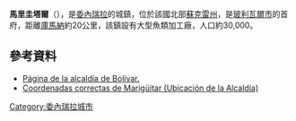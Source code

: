 '''馬里圭塔爾'''（{{lang-es|Marigüitar}}），是[[委內瑞拉|委內瑞拉]]的城鎮，位於該國北部[[蘇克雷州|蘇克雷州]]，是[[玻利瓦爾市_(蘇克雷州)|玻利瓦爾市]]的首府，距離[[庫馬納|庫馬納]]約20公里，該鎮設有大型魚類加工廠，人口約30,000。

==參考資料==
* [http://bolivar-sucre.gob.ve/ Página de la alcaldía de Bolívar.]{{dead link|date=十一月 2017 |bot=InternetArchiveBot }}
*[http://maps.google.es/maps?f=q&source=s_q&hl=es&geocode=&q=10.449690,+-63.900720&sll=10.448132,-63.900443&sspn=0.004991,0.009377&ie=UTF8&t=h&z=16 Coordenadas correctas de Marigüitar (Ubicación de la Alcaldía)]

{{Coord|10|27|N|63|54|W|region:VE_type:city|display=title}}

{{Venezuela-geo-stub}}
[[Category:委內瑞拉城市|Category:委內瑞拉城市]]